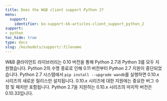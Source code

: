 ```yaml
---
title: Does the W&B client support Python 2?
menu:
  support:
    identifier: ko-support-kb-articles-client_support_python_2
support:
- python
toc_hide: true
type: docs
slug: /ko/models/support/:filename
---
```


W&B 클라이언트 라이브러리는 0.10 버전을 통해 Python 2.7과 Python 3를 모두 지원했습니다. Python 2의 수명 종료로 인해 0.11 버전부터 Python 2.7 지원이 중단되었습니다. Python 2.7 시스템에서 `pip install --upgrade wandb`를 실행하면 0.10.x 시리즈의 새로운 릴리스만 설치됩니다. 0.10.x 시리즈에 대한 지원에는 중요한 버그 수정 및 패치만 포함됩니다. Python 2.7을 지원하는 0.10.x 시리즈의 마지막 버전은 0.10.33입니다.

